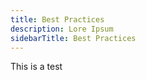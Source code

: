 ---
title: Best Practices
description: Lore Ipsum
sidebarTitle: Best Practices
---

This is a test